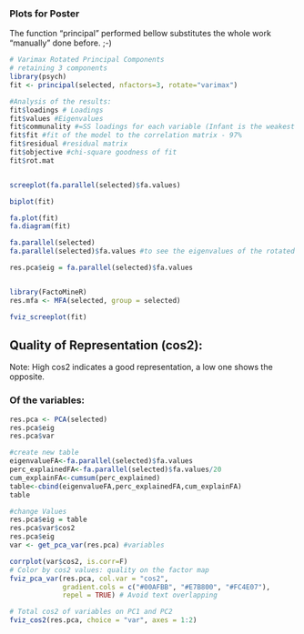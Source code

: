 ### Plots for Poster

The function "principal" performed bellow substitutes the whole work "manually" done before. ;-)

```r
# Varimax Rotated Principal Components
# retaining 3 components 
library(psych)
fit <- principal(selected, nfactors=3, rotate="varimax")

#Analysis of the results:
fit$loadings # Loadings
fit$values #Eigenvalues
fit$communality #=SS loadings for each variable (Infant is the weakest expained in terms of vairance)
fit$fit #fit of the model to the correlation matrix - 97% 
fit$residual #residual matrix
fit$objective #chi-square goodness of fit
fit$rot.mat


screeplot(fa.parallel(selected)$fa.values)

biplot(fit)

fa.plot(fit)
fa.diagram(fit)

fa.parallel(selected)
fa.parallel(selected)$fa.values #to see the eigenvalues of the rotated PCs (factors)

res.pca$eig = fa.parallel(selected)$fa.values


library(FactoMineR)
res.mfa <- MFA(selected, group = selected)

fviz_screeplot(fit)

```


## Quality of Representation (cos2):

Note: High cos2 indicates a good representation, a low one shows the opposite. 

### Of the variables:

```r
res.pca <- PCA(selected)
res.pca$eig
res.pca$var

#create new table
eigenvalueFA<-fa.parallel(selected)$fa.values
perc_explainedFA<-fa.parallel(selected)$fa.values/20
cum_explainFA<-cumsum(perc_explained)
table<-cbind(eigenvalueFA,perc_explainedFA,cum_explainFA)
table

#change Values
res.pca$eig = table
res.pca$var$cos2
res.pca$eig
var <- get_pca_var(res.pca) #variables

corrplot(var$cos2, is.corr=F)
# Color by cos2 values: quality on the factor map
fviz_pca_var(res.pca, col.var = "cos2",
             gradient.cols = c("#00AFBB", "#E7B800", "#FC4E07"), 
             repel = TRUE) # Avoid text overlapping

# Total cos2 of variables on PC1 and PC2
fviz_cos2(res.pca, choice = "var", axes = 1:2) 

```